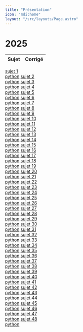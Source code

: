 ```yaml
---
title: "Présentation"
icon: "mdi:home"
layout: "/src/layouts/Page.astro"
---
```


# 2025

Sujet | Corrigé |
---|---
[sujet 1](/files/sujets/2025/pratique/25-NSI-01.pdf) <br /> [python](/files/sujets/2025/pratique/25-NSI-01.py)
[sujet 2](/files/sujets/2025/pratique/25-NSI-02.pdf) <br /> [python](/files/sujets/2025/pratique/25-NSI-02.py)
[sujet 3](/files/sujets/2025/pratique/25-NSI-03.pdf) <br /> [python](/files/sujets/2025/pratique/25-NSI-03.py)
[sujet 4](/files/sujets/2025/pratique/25-NSI-04.pdf) <br /> [python](/files/sujets/2025/pratique/25-NSI-04.py)
[sujet 5](/files/sujets/2025/pratique/25-NSI-05.pdf) <br /> [python](/files/sujets/2025/pratique/25-NSI-05.py)
[sujet 6](/files/sujets/2025/pratique/25-NSI-06.pdf) <br /> [python](/files/sujets/2025/pratique/25-NSI-06.py)
[sujet 7](/files/sujets/2025/pratique/25-NSI-07.pdf) <br /> [python](/files/sujets/2025/pratique/25-NSI-07.py)
[sujet 8](/files/sujets/2025/pratique/25-NSI-08.pdf) <br /> [python](/files/sujets/2025/pratique/25-NSI-08.py)
[sujet 9](/files/sujets/2025/pratique/25-NSI-09.pdf) <br /> [python](/files/sujets/2025/pratique/25-NSI-09.py)
[sujet 10](/files/sujets/2025/pratique/25-NSI-10.pdf) <br /> [python](/files/sujets/2025/pratique/25-NSI-10.py)
[sujet 11](/files/sujets/2025/pratique/25-NSI-11.pdf) <br /> [python](/files/sujets/2025/pratique/25-NSI-11.py)
[sujet 12](/files/sujets/2025/pratique/25-NSI-12.pdf) <br /> [python](/files/sujets/2025/pratique/25-NSI-12.py)
[sujet 13](/files/sujets/2025/pratique/25-NSI-13.pdf) <br /> [python](/files/sujets/2025/pratique/25-NSI-13.py)
[sujet 14](/files/sujets/2025/pratique/25-NSI-14.pdf) <br /> [python](/files/sujets/2025/pratique/25-NSI-14.py)
[sujet 15](/files/sujets/2025/pratique/25-NSI-15.pdf) <br /> [python](/files/sujets/2025/pratique/25-NSI-15.py)
[sujet 16](/files/sujets/2025/pratique/25-NSI-16.pdf) <br /> [python](/files/sujets/2025/pratique/25-NSI-16.py)
[sujet 17](/files/sujets/2025/pratique/25-NSI-17.pdf) <br /> [python](/files/sujets/2025/pratique/25-NSI-17.py)
[sujet 18](/files/sujets/2025/pratique/25-NSI-18.pdf) <br /> [python](/files/sujets/2025/pratique/25-NSI-18.py)
[sujet 19](/files/sujets/2025/pratique/25-NSI-19.pdf) <br /> [python](/files/sujets/2025/pratique/25-NSI-19.py)
[sujet 20](/files/sujets/2025/pratique/25-NSI-20.pdf) <br /> [python](/files/sujets/2025/pratique/25-NSI-20.py)
[sujet 21](/files/sujets/2025/pratique/25-NSI-21.pdf) <br /> [python](/files/sujets/2025/pratique/25-NSI-21.py)
[sujet 22](/files/sujets/2025/pratique/25-NSI-22.pdf) <br /> [python](/files/sujets/2025/pratique/25-NSI-22.py)
[sujet 23](/files/sujets/2025/pratique/25-NSI-23.pdf) <br /> [python](/files/sujets/2025/pratique/25-NSI-23.py)
[sujet 24](/files/sujets/2025/pratique/25-NSI-24.pdf) <br /> [python](/files/sujets/2025/pratique/25-NSI-24.py)
[sujet 25](/files/sujets/2025/pratique/25-NSI-25.pdf) <br /> [python](/files/sujets/2025/pratique/25-NSI-25.py)
[sujet 26](/files/sujets/2025/pratique/25-NSI-26.pdf) <br /> [python](/files/sujets/2025/pratique/25-NSI-26.py)
[sujet 27](/files/sujets/2025/pratique/25-NSI-27.pdf) <br /> [python](/files/sujets/2025/pratique/25-NSI-27.py)
[sujet 28](/files/sujets/2025/pratique/25-NSI-28.pdf) <br /> [python](/files/sujets/2025/pratique/25-NSI-28.py)
[sujet 29](/files/sujets/2025/pratique/25-NSI-29.pdf) <br /> [python](/files/sujets/2025/pratique/25-NSI-29.py)
[sujet 30](/files/sujets/2025/pratique/25-NSI-30.pdf) <br /> [python](/files/sujets/2025/pratique/25-NSI-30.py)
[sujet 31](/files/sujets/2025/pratique/25-NSI-31.pdf) <br /> [python](/files/sujets/2025/pratique/25-NSI-31.py)
[sujet 32](/files/sujets/2025/pratique/25-NSI-32.pdf) <br /> [python](/files/sujets/2025/pratique/25-NSI-32.py)
[sujet 33](/files/sujets/2025/pratique/25-NSI-33.pdf) <br /> [python](/files/sujets/2025/pratique/25-NSI-33.py)
[sujet 34](/files/sujets/2025/pratique/25-NSI-34.pdf) <br /> [python](/files/sujets/2025/pratique/25-NSI-34.py)
[sujet 35](/files/sujets/2025/pratique/25-NSI-35.pdf) <br /> [python](/files/sujets/2025/pratique/25-NSI-35.py)
[sujet 36](/files/sujets/2025/pratique/25-NSI-36.pdf) <br /> [python](/files/sujets/2025/pratique/25-NSI-36.py)
[sujet 37](/files/sujets/2025/pratique/25-NSI-37.pdf) <br /> [python](/files/sujets/2025/pratique/25-NSI-37.py)
[sujet 38](/files/sujets/2025/pratique/25-NSI-38.pdf) <br /> [python](/files/sujets/2025/pratique/25-NSI-38.py)
[sujet 39](/files/sujets/2025/pratique/25-NSI-39.pdf) <br /> [python](/files/sujets/2025/pratique/25-NSI-39.py)
[sujet 40](/files/sujets/2025/pratique/25-NSI-40.pdf) <br /> [python](/files/sujets/2025/pratique/25-NSI-40.py)
[sujet 41](/files/sujets/2025/pratique/25-NSI-41.pdf) <br /> [python](/files/sujets/2025/pratique/25-NSI-41.py)
[sujet 42](/files/sujets/2025/pratique/25-NSI-42.pdf) <br /> [python](/files/sujets/2025/pratique/25-NSI-42.py)
[sujet 43](/files/sujets/2025/pratique/25-NSI-43.pdf) <br /> [python](/files/sujets/2025/pratique/25-NSI-43.py)
[sujet 44](/files/sujets/2025/pratique/25-NSI-44.pdf) <br /> [python](/files/sujets/2025/pratique/25-NSI-44.py)
[sujet 45](/files/sujets/2025/pratique/25-NSI-45.pdf) <br /> [python](/files/sujets/2025/pratique/25-NSI-45.py)
[sujet 46](/files/sujets/2025/pratique/25-NSI-46.pdf) <br /> [python](/files/sujets/2025/pratique/25-NSI-46.py)
[sujet 47](/files/sujets/2025/pratique/25-NSI-47.pdf) <br /> [python](/files/sujets/2025/pratique/25-NSI-47.py)
[sujet 48](/files/sujets/2025/pratique/25-NSI-48.pdf) <br /> [python](/files/sujets/2025/pratique/25-NSI-48.py)

